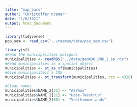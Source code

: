 ```yaml
---
title: "map_bars"
author: "Christoffer Kramer"
date: "1/6/2021"
output: html_document
---
```



```r
library(tidyverse)
pop_sqm <- read_csv("../rasmus/data/pop_sqm.csv") 

```

```r
library(sf)
#Read the municipalities polygons
municipalities <- readRDS("../data/gadm36_DNK_2_sp.rds")
#Read municipalities as a spatial object
municipalities <- st_as_sf(municipalities)
#Give municipaliteis a CRS
municipalities <- st_transform(municipalities, crs = 4326)

#Clean names
municipalities$NAME_2[31] <- "Aarhus"
municipalities$NAME_2[21] <- "Høje-Taastrup"
municipalities$NAME_2[60] <- "Vesthimmerlands"
```

